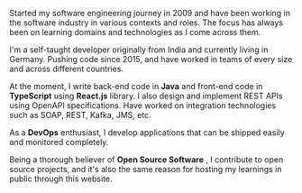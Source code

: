 Started my software engineering journey in 2009 and have been working in the software industry in various contexts and roles.
The focus has always been on learning domains and technologies as I come across them.

I'm a self-taught developer originally from India and currently living in Germany. Pushing code since 2015,
and have worked in teams of every size and across different countries.

At the moment, I write back-end code in **Java** and front-end code in **TypeScript** using **React.js** library.
I also design and implement REST APIs using OpenAPI specifications. Have worked on integration technologies
such as SOAP, REST, Kafka, JMS, etc.

As a **DevOps** enthusiast, I develop applications that can be shipped easily and monitored completely.

Being a thorough believer of **Open Source Software** , I contribute to open source projects,
and it's also the same reason for hosting my learnings in public through this website.

